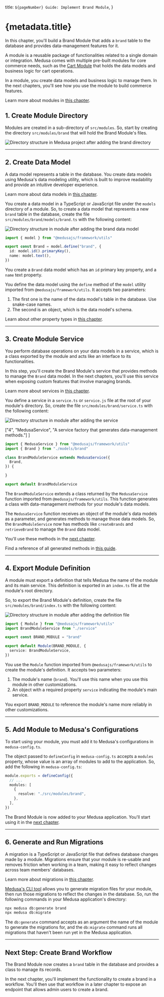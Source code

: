   title: `${pageNumber} Guide: Implement Brand Module`,
}

# {metadata.title}

In this chapter, you'll build a Brand Module that adds a `brand` table to the database and provides data-management features for it.

A module is a reusable package of functionalities related to a single domain or integration. Medusa comes with multiple pre-built modules for core commerce needs, such as the [Cart Module](!resources!/commerce-modules/cart) that holds the data models and business logic for cart operations.

In a module, you create data models and business logic to manage them. In the next chapters, you'll see how you use the module to build commerce features.

<Note>

Learn more about modules in [this chapter](../../../basics/modules/page.mdx).

</Note>

## 1. Create Module Directory

Modules are created in a sub-directory of `src/modules`. So, start by creating the directory `src/modules/brand` that will hold the Brand Module's files.

![Directory structure in Medusa project after adding the brand directory](https://res.cloudinary.com/dza7lstvk/image/upload/v1732868844/Medusa%20Book/brand-dir-overview-1_hxwvgx.jpg)

---

## 2. Create Data Model

A data model represents a table in the database. You create data models using Medusa's data modeling utility, which is built to improve readability and provide an intuitive developer experience.

<Note>

Learn more about data models in [this chapter](../../../basics/modules/page.mdx#1-create-data-model).

</Note>

You create a data model in a TypeScript or JavaScript file under the `models` directory of a module. So, to create a data model that represents a new `brand` table in the database, create the file `src/modules/brand/models/brand.ts` with the following content:

![Directory structure in module after adding the brand data model](https://res.cloudinary.com/dza7lstvk/image/upload/v1732868920/Medusa%20Book/brand-dir-overview-2_lexhdl.jpg)

```ts title="src/modules/brand/models/brand.ts"
import { model } from "@medusajs/framework/utils"

export const Brand = model.define("brand", {
  id: model.id().primaryKey(),
  name: model.text(),
})
```

You create a `Brand` data model which has an `id` primary key property, and a `name` text property.

You define the data model using the `define` method of the `model` utility imported from `@medusajs/framework/utils`. It accepts two parameters:

1. The first one is the name of the data model's table in the database. Use snake-case names.
2. The second is an object, which is the data model's schema.

<Note title="Tip">

Learn about other property types in [this chapter](../../../advanced-development/data-models/property-types/page.mdx).

</Note>

---

## 3. Create Module Service

You perform database operations on your data models in a service, which is a class exported by the module and acts like an interface to its functionalities.

In this step, you'll create the Brand Module's service that provides methods to manage the `Brand` data model. In the next chapters, you'll use this service when exposing custom features that involve managing brands.

<Note>

Learn more about services in [this chapter](../../../basics/modules/page.mdx#2-create-service).

</Note>

You define a service in a `service.ts` or `service.js` file at the root of your module's directory. So, create the file `src/modules/brand/service.ts` with the following content:

![Directory structure in module after adding the service](https://res.cloudinary.com/dza7lstvk/image/upload/v1732868984/Medusa%20Book/brand-dir-overview-3_jo7baj.jpg)

  ["4", "MedusaService", "A service factory that generates data-management methods."]
]

```ts title="src/modules/brand/service.ts" highlights={serviceHighlights}
import { MedusaService } from "@medusajs/framework/utils"
import { Brand } from "./models/brand"

class BrandModuleService extends MedusaService({
  Brand,
}) {

}

export default BrandModuleService
```

The `BrandModuleService` extends a class returned by the `MedusaService` function imported from `@medusajs/framework/utils`. This function generates a class with data-management methods for your module's data models.

The `MedusaService` function receives an object of the module's data models as a parameter, and generates methods to manage those data models. So, the `BrandModuleService` now has methods like `createBrands` and `retrieveBrand` to manage the `Brand` data model.

You'll use these methods in the [next chapter](../workflow/page.mdx).

<Note title="Tip">

Find a reference of all generated methods in [this guide](!resources!/service-factory-reference).

</Note>

---

## 4. Export Module Definition

A module must export a definition that tells Medusa the name of the module and its main service. This definition is exported in an `index.ts` file at the module's root directory.

So, to export the Brand Module's definition, create the file `src/modules/brand/index.ts` with the following content:

![Directory structure in module after adding the definition file](https://res.cloudinary.com/dza7lstvk/image/upload/v1732869045/Medusa%20Book/brand-dir-overview-4_nf8ymw.jpg)

```ts title="src/modules/brand/index.ts"
import { Module } from "@medusajs/framework/utils"
import BrandModuleService from "./service"

export const BRAND_MODULE = "brand"

export default Module(BRAND_MODULE, {
  service: BrandModuleService,
})
```

You use the `Module` function imported from `@medusajs/framework/utils` to create the module's definition. It accepts two parameters:

1. The module's name (`brand`). You'll use this name when you use this module in other customizations.
2. An object with a required property `service` indicating the module's main service.

<Note title="Tip">

You export `BRAND_MODULE` to reference the module's name more reliably in other customizations.

</Note>

---

## 5. Add Module to Medusa's Configurations

To start using your module, you must add it to Medusa's configurations in `medusa-config.ts`.

The object passed to `defineConfig` in `medusa-config.ts` accepts a `modules` property, whose value is an array of modules to add to the application. So, add the following in `medusa-config.ts`:

```ts title="medusa-config.ts"
module.exports = defineConfig({
  // ...
  modules: [
    {
      resolve: "./src/modules/brand",
    },
  ],
})
```

The Brand Module is now added to your Medusa application. You'll start using it in the [next chapter](../workflow/page.mdx).

---

## 6. Generate and Run Migrations

A migration is a TypeScript or JavaScript file that defines database changes made by a module. Migrations ensure that your module is re-usable and removes friction when working in a team, making it easy to reflect changes across team members' databases.

<Note>

Learn more about migrations in [this chapter](../../../basics/modules/page.mdx#5-generate-migrations).

</Note>

[Medusa's CLI tool](!resources!/medusa-cli) allows you to generate migration files for your module, then run those migrations to reflect the changes in the database. So, run the following commands in your Medusa application's directory:

```bash
npx medusa db:generate brand
npx medusa db:migrate
```

The `db:generate` command accepts as an argument the name of the module to generate the migrations for, and the `db:migrate` command runs all migrations that haven't been run yet in the Medusa application.

---

## Next Step: Create Brand Workflow

The Brand Module now creates a `brand` table in the database and provides a class to manage its records.

In the next chapter, you'll implement the functionality to create a brand in a workflow. You'll then use that workflow in a later chapter to expose an endpoint that allows admin users to create a brand.

